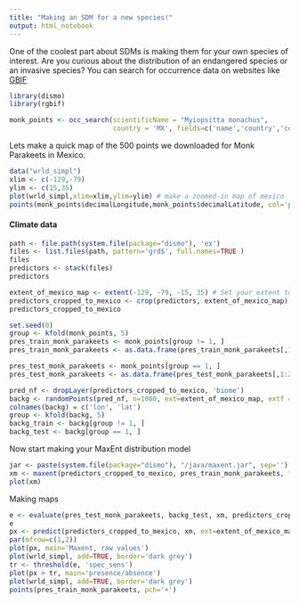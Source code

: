 ```yaml
---
title: "Making an SDM for a new species!"
output: html_notebook
---
```


One of the coolest part about SDMs is making them for your own species of interest.  Are you curious about the distribution of an endangered species or an invasive species?  You can search for occurrence data on websites like [GBIF](https://www.gbif.org)

```r
library(dismo)
library(rgbif)
```


```r
monk_points <- occ_search(scientificName = "Myiopsitta monachus", 
                          country = 'MX', fields=c('name','country','countryCode','stateProvince','year','decimalLatitude','decimalLongitude'), limit = 500, return = 'data')
```


Lets make a quick map of the 500 points we downloaded for Monk Parakeets in Mexico.
```r
data("wrld_simpl")
xlim <- c(-129,-79)
ylim <- c(15,35)
plot(wrld_simpl,xlim=xlim,ylim=ylim) # make a zoomed-in map of mexico
points(monk_points$decimalLongitude,monk_points$decimalLatitude, col='purple')
```

#### Climate data
```r
path <- file.path(system.file(package="dismo"), 'ex')
files <- list.files(path, pattern='grd$', full.names=TRUE )
files
predictors <- stack(files)
predictors

extent_of_mexico_map <- extent(-129, -79, -15, 35) # Set your extent to the area we're focused on
predictors_cropped_to_mexico <- crop(predictors, extent_of_mexico_map)
predictors_cropped_to_mexico
```

```r
set.seed(0)
group <- kfold(monk_points, 5)
pres_train_monk_parakeets <- monk_points[group != 1, ]
pres_train_monk_parakeets <- as.data.frame(pres_train_monk_parakeets[,1:2])

pres_test_monk_parakeets <- monk_points[group == 1, ]
pres_test_monk_parakeets <- as.data.frame(pres_test_monk_parakeets[,1:2])

```

```r
pred_nf <- dropLayer(predictors_cropped_to_mexico, 'biome')
backg <- randomPoints(pred_nf, n=1000, ext=extent_of_mexico_map, extf = 1.25)
colnames(backg) = c('lon', 'lat')
group <- kfold(backg, 5)
backg_train <- backg[group != 1, ]
backg_test <- backg[group == 1, ]
```

Now start making your MaxEnt distribution model
```r
jar <- paste(system.file(package="dismo"), "/java/maxent.jar", sep='')
xm <- maxent(predictors_cropped_to_mexico, pres_train_monk_parakeets, factors='biome')
plot(xm)
```

Making maps
```r
e <- evaluate(pres_test_monk_parakeets, backg_test, xm, predictors_cropped_to_mexico)
e
px <- predict(predictors_cropped_to_mexico, xm, ext=extent_of_mexico_map, progress='')
par(mfrow=c(1,2))
plot(px, main='Maxent, raw values')
plot(wrld_simpl, add=TRUE, border='dark grey')
tr <- threshold(e, 'spec_sens')
plot(px > tr, main='presence/absence')
plot(wrld_simpl, add=TRUE, border='dark grey')
points(pres_train_monk_parakeets, pch='+')
```

